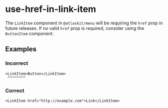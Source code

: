 # use-href-in-link-item

The `LinkItem` component in `@atlaskit/menu` will be requiring the `href` prop in future releases. If no valid `href` prop is required, consider using the `ButtonItem` component.

## Examples

### Incorrect

```tsx
<LinkItem>Button</LinkItem>
 ^^^^^^^^
```

### Correct

```tsx
<LinkItem href="http://example.com">Link</LinkItem>
```
